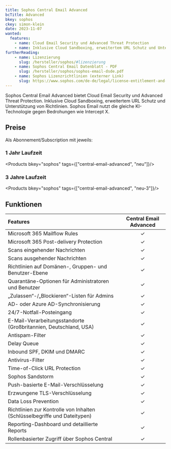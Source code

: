 ```yaml
---
title: Sophos Central Email Advanced
bcTitle: Advanced
bkey: sophos
ckey: simon-klein
date: 2023-11-07
wanted:
  features:
    - name: Cloud Email Security und Advanced Threat Protection
    - name: Inklusive Cloud Sandboxing, erweitertem URL Schutz und Unterstützung von Richtlinien
furtherReading:
    - name: Lizenzierung
      slug: /hersteller/sophos/#lizenzierung
    - name: Sophos Central Email Datenblatt - PDF
      slug: /hersteller/sophos/sophos-email-dsde.pdf
    - name: Sophos Lizenzrichtlinien (externer Link)
      slug: https://www.sophos.com/de-de/legal/license-entitlement-and-usage-policy
---
```




<Intro>

 Sophos Central Email Advanced bietet Cloud Email Security und Advanced Threat Protection.
 Inklusive Cloud Sandboxing, erweitertem URL Schutz und Unterstützung von Richtlinien.
 Sophos Email nutzt die gleiche KI-Technologie gegen Bedrohungen wie Intercept X.

</Intro>

<TOC />



## Preise

Als Abonnement/Subscription mit jeweils:

### 1 Jahr Laufzeit

<Products bkey="sophos" tags={["central-email-advanced", "neu"]}/>


### 3 Jahre Laufzeit

<Products bkey="sophos" tags={["central-email-advanced", "neu-3"]}/>





## Funktionen

| Features | Central Email Advanced |
|:---|:---:|
| Microsoft 365 Mailflow Rules | ✓ |
| Microsoft 365 Post-delivery Protection | ✓ |
| Scans eingehender Nachrichten | ✓ |
| Scans ausgehender Nachrichten | ✓ |
| Richtlinien auf Domänen-, Gruppen- und Benutzer-Ebene | ✓ |
| Quarantäne-Optionen für Administratoren und Benutzer | ✓ |
| „Zulassen“-/„Blockieren“-Listen für Admins | ✓ |
| AD- oder Azure AD-Synchronisierung | ✓ |
| 24/7-Notfall-Posteingang | ✓ |
| E-Mail-Verarbeitungsstandorte (Großbritannien, Deutschland, USA) | ✓ |
| Antispam-Filter | ✓ |
| Delay Queue | ✓ |
| Inbound SPF, DKIM und DMARC | ✓ |
| Antivirus-Filter | ✓ |
| Time-of-Click URL Protection | ✓ |
| Sophos Sandstorm | ✓ |
| Push-basierte E-Mail-Verschlüsselung | ✓ |
| Erzwungene TLS-Verschlüsselung | ✓ |
| Data Loss Prevention | ✓ |
| Richtlinien zur Kontrolle von Inhalten (Schlüsselbegriffe und Dateitypen) | ✓ |
| Reporting-Dashboard und detaillierte Reports | ✓ |
| Rollenbasierter Zugriff über Sophos Central | ✓ |
